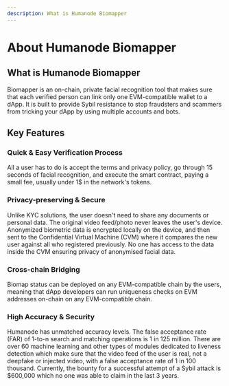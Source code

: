 ```yaml
---
description: What is Humanode Biomapper
---
```



# About Humanode Biomapper

## What is Humanode Biomapper

Biomapper is an on-chain, private facial recognition tool that makes sure that
each verified person can link only one EVM-compatible wallet to a dApp.
It is built to provide Sybil resistance to stop fraudsters and scammers from
tricking your dApp by using multiple accounts and bots.

## Key Features

### Quick & Easy Verification Process

All a user has to do is accept the terms and privacy policy,
go through 15 seconds of facial recognition, and execute the
smart contract, paying a small fee, usually under 1$ in the network's tokens.

### Privacy-preserving & Secure

Unlike KYC solutions, the user doesn't need to share any documents or personal
data. The original video feed/photo never leaves the user's device. Anonymized
biometric data is encrypted locally on the device, and then sent to
the Confidential Virtual Machine (CVM) where it compares the new user against all
who registered previously. No one has access to the data inside the CVM ensuring
privacy of anonymised facial data.

### Cross-chain Bridging

Biomap status can be deployed on any EVM-compatible chain by the users,
meaning that dApp developers can run uniqueness checks on EVM addresses
on-chain on any EVM-compatible chain.

### High Accuracy & Security

Humanode has unmatched accuracy levels. The false acceptance rate (FAR) of
1-to-n search and matching operations is 1 in 125 million.
There are over 60 machine learning and other types of modules dedicated
to liveness detection which make sure that the video feed of the user is real,
not a deepfake or injected video, with a false acceptance rate of 1 in 100 thousand.
Currently, the bounty for a successful attempt of a Sybil attack is $600,000 which
no one was able to claim in the last 3 years.
